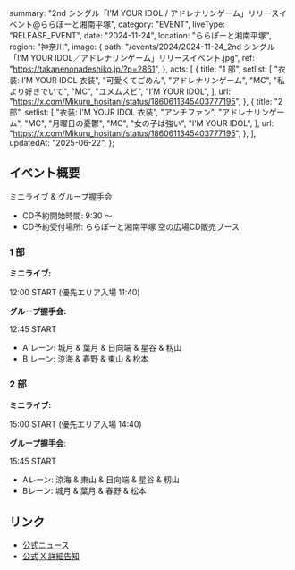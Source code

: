   summary: "2nd シングル「I’M YOUR IDOL / アドレナリンゲーム」リリースイベント@ららぽーと湘南平塚",
  category: "EVENT",
  liveType: "RELEASE_EVENT",
  date: "2024-11-24",
  location: "ららぽーと湘南平塚",
  region: "神奈川",
  image: {
    path: "/events/2024/2024-11-24_2nd シングル「I’M YOUR IDOL／アドレナリンゲーム」リリースイベント.jpg",
    ref: "https://takanenonadeshiko.jp/?p=2861",
  },
  acts: [
    {
      title: "1 部",
      setlist: [
        "衣装: I’M YOUR IDOL 衣装",
        "可愛くてごめん",
        "アドレナリンゲーム",
        "MC",
        "私より好きでいて",
        "MC",
        "ユメムスビ",
        "I’M YOUR IDOL",
      ],
      url: "https://x.com/Mikuru_hositani/status/1860611345403777195",
    },
    {
      title: "2 部",
      setlist: [
        "衣装: I’M YOUR IDOL 衣装",
        "アンチファン",
        "アドレナリンゲーム",
        "MC",
        "月曜日の憂鬱",
        "MC",
        "女の子は強い",
        "I’M YOUR IDOL",
      ],
      url: "https://x.com/Mikuru_hositani/status/1860611345403777195",
    },
  ],
  updatedAt: "2025-06-22",
};

## イベント概要

ミニライブ & グループ握手会

- CD予約開始時間: 9:30 〜
- CD予約受付場所: ららぽーと湘南平塚 空の広場CD販売ブース

### 1 部

**ミニライブ:**

12:00 START (優先エリア入場 11:40)

**グループ握手会:**

12:45 START

- A レーン: 城月 & 葉月 & 日向端 & 星谷 & 籾山
- B レーン: 涼海 & 春野 & 東山 & 松本

### 2 部

**ミニライブ:**

15:00 START (優先エリア入場 14:40)

**グループ握手会**:

15:45 START

- Aレーン: 涼海 & 東山 & 日向端 & 星谷 & 籾山
- Bレーン: 城月 & 葉月 & 春野 & 松本

## リンク

- [公式ニュース](https://takanenonadeshiko.jp/?p=2861)
- [公式 X 詳細告知](https://x.com/takanenofficial/status/1857349224863813931)

